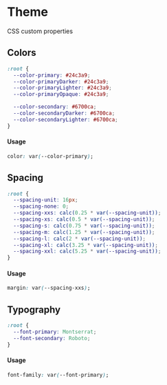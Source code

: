 
<Meta title='Theme|Start Guide' />

# Theme

CSS custom properties

## Colors

```css
:root {
  --color-primary: #24c3a9;
  --color-primaryDarker: #24c3a9;
  --color-primaryLighter: #24c3a9;
  --color-primaryOpaque: #24c3a9;

  --color-secondary: #6700ca;
  --color-secondaryDarker: #6700ca;
  --color-secondaryLighter: #6700ca;
}
```

#### Usage

```css
color: var(--color-primary);
```

## Spacing

```css
:root {
  --spacing-unit: 16px;
  --spacing-none: 0;
  --spacing-xxs: calc(0.25 * var(--spacing-unit));
  --spacing-xs: calc(0.5 * var(--spacing-unit));
  --spacing-s: calc(0.75 * var(--spacing-unit));
  --spacing-m: calc(1.25 * var(--spacing-unit));
  --spacing-l: calc(2 * var(--spacing-unit));
  --spacing-xl: calc(3.25 * var(--spacing-unit));
  --spacing-xxl: calc(5.25 * var(--spacing-unit));
}
```

#### Usage

```css
margin: var(--spacing-xxs);
```

## Typography

```css
:root {
  --font-primary: Montserrat;
  --font-secondary: Roboto;
}
```

#### Usage

```css
font-family: var(--font-primary);
```

